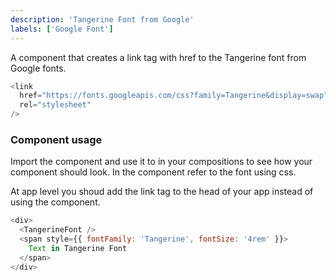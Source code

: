 ```yaml
---
description: 'Tangerine Font from Google'
labels: ['Google Font']
---
```



A component that creates a link tag with href to the Tangerine font from Google fonts.

```js
<link
  href="https://fonts.googleapis.com/css?family=Tangerine&display=swap"
  rel="stylesheet"
/>
```

### Component usage

Import the component and use it to in your compositions to see how your component should look. In the component refer to the font using css.

At app level you shoud add the link tag to the head of your app instead of using the component.

```js live
<div>
  <TangerineFont />
  <span style={{ fontFamily: 'Tangerine', fontSize: '4rem' }}>
    Text in Tangerine Font
  </span>
</div>
```
